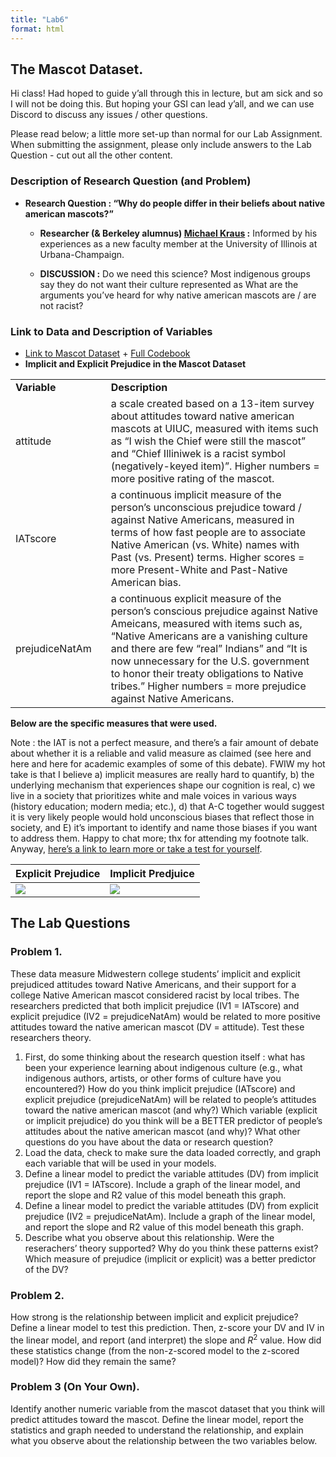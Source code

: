 ```yaml
---
title: "Lab6"
format: html
---
```


## The Mascot Dataset.

Hi class! Had hoped to guide y'all through this in lecture, but am sick and so I will not be doing this. But hoping your GSI can lead y'all, and we can use Discord to discuss any issues / other questions.

Please read below; a little more set-up than normal for our Lab Assignment. When submitting the assignment, please only include answers to the Lab Question - cut out all the other content.

### Description of Research Question (and Problem)

-   **Research Question : “Why do people differ in their beliefs about native american mascots?”**

    -   **Researcher (& Berkeley alumnus) [Michael Kraus](http://www.michaelwkraus.com/) :** Informed by his experiences as a new faculty member at the University of Illinois at Urbana-Champaign.

    -   **DISCUSSION :** Do we need this science? Most indigenous groups say they do not want their culture represented as What are the arguments you've heard for why native american mascots are / are not racist?

### Link to Data and Description of Variables

-   [Link to Mascot Dataset](https://www.dropbox.com/s/sknsv99q8gvlpfh/mascot_data.csv?dl=0) + [Full Codebook](https://www.dropbox.com/scl/fi/8kbh8zqcqcx6g9jurl8up/CODEBOOK-Mascot_Data.pdf?rlkey=ny3okktolmyezbwzim3aiw5sl&dl=0)
-   **Implicit and Explicit Prejudice in the Mascot Dataset**

|  |  |
|----------------------|--------------------------------------------------|
| **Variable** | **Description** |
| attitude | a scale created based on a 13-item survey about attitudes toward native american mascots at UIUC, measured with items such as “I wish the Chief were still the mascot” and “Chief Illiniwek is a racist symbol (negatively-keyed item)”. Higher numbers = more positive rating of the mascot. |
| IATscore | a continuous implicit measure of the person’s unconscious prejudice toward / against Native Americans, measured in terms of how fast people are to associate Native American (vs. White) names with Past (vs. Present) terms. Higher scores = more Present-White and Past-Native American bias. |
| prejudiceNatAm | a continuous explicit measure of the person’s conscious prejudice against Native Ameicans, measured with items such as, “Native Americans are a vanishing culture and there are few “real” Indians” and “It is now unnecessary for the U.S. government to honor their treaty obligations to Native tribes.” Higher numbers = more prejudice against Native Americans. |

::: column-margin
**Below are the specific measures that were used.**

Note : the IAT is not a perfect measure, and there’s a fair amount of debate about whether it is a reliable and valid measure as claimed (see here and here and here for academic examples of some of this debate). FWIW my hot take is that I believe a) implicit measures are really hard to quantify, b) the underlying mechanism that experiences shape our cognition is real, c) we live in a society that prioritizes white and male voices in various ways (history education; modern media; etc.), d) that A-C together would suggest it is very likely people would hold unconscious biases that reflect those in society, and E) it’s important to identify and name those biases if you want to address them. Happy to chat more; thx for attending my footnote talk. Anyway, [here’s a link to learn more or take a test for yourself](https://implicit.harvard.edu/implicit/takeatest.html).
:::

| Explicit Prejudice             | Implicit Predjuice             |
|--------------------------------|--------------------------------|
| **![](images/6B_ExpPrej.png)** | **![](images/6B_ImpPrej.png)** |

## The Lab Questions

### Problem 1.

These data measure Midwestern college students’ implicit and explicit prejudiced attitudes toward Native Americans, and their support for a college Native American mascot considered racist by local tribes. The researchers predicted that both implicit prejudice (IV1 = IATscore) and explicit prejudice (IV2 = prejudiceNatAm) would be related to more positive attitudes toward the native american mascot (DV = attitude). Test these researchers theory.

1.  First, do some thinking about the research question itself : what has been your experience learning about indigenous culture (e.g., what indigenous authors, artists, or other forms of culture have you encountered?) How do you think implicit prejudice (IATscore) and explicit prejudice (prejudiceNatAm) will be related to people’s attitudes toward the native american mascot (and why?) Which variable (explicit or implicit prejudice) do you think will be a BETTER predictor of people’s attitudes about the native american mascot (and why)? What other questions do you have about the data or research question?
2.  Load the data, check to make sure the data loaded correctly, and graph each variable that will be used in your models.
3.  Define a linear model to predict the variable attitudes (DV) from implicit prejudice (IV1 = IATscore). Include a graph of the linear model, and report the slope and R2 value of this model beneath this graph.
4.  Define a linear model to predict the variable attitudes (DV) from explicit prejudice (IV2 = prejudiceNatAm). Include a graph of the linear model, and report the slope and R2 value of this model beneath this graph.
5.  Describe what you observe about this relationship. Were the reserachers' theory supported? Why do you think these patterns exist? Which measure of prejudice (implicit or explicit) was a better predictor of the DV?

### Problem 2.

How strong is the relationship between implicit and explicit prejudice? Define a linear model to test this prediction. Then, z-score your DV and IV in the linear model, and report (and interpret) the slope and $R^2$ value. How did these statistics change (from the non-z-scored model to the z-scored model)? How did they remain the same?

### Problem 3 (On Your Own).

Identify another numeric variable from the mascot dataset that you think will predict attitudes toward the mascot. Define the linear model, report the statistics and graph needed to understand the relationship, and explain what you observe about the relationship between the two variables below.
